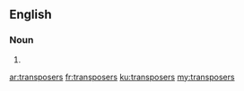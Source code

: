 ==English==

===Noun===
{{head|en|noun plural form}}

# {{plural of|transposer|lang=en}}

[[ar:transposers]]
[[fr:transposers]]
[[ku:transposers]]
[[my:transposers]]